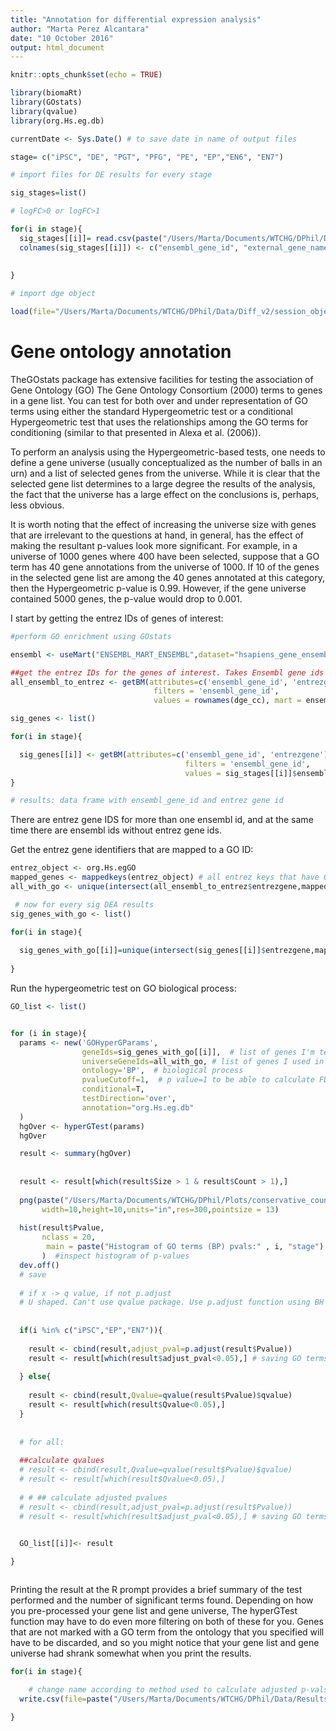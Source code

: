 ```yaml
---
title: "Annotation for differential expression analysis"
author: "Marta Perez Alcantara"
date: "10 October 2016"
output: html_document
---
```


```r
knitr::opts_chunk$set(echo = TRUE)
```


```r
library(biomaRt)
library(GOstats)
library(qvalue)
library(org.Hs.eg.db)

currentDate <- Sys.Date() # to save date in name of output files

```

```r
stage= c("iPSC", "DE", "PGT", "PFG", "PE", "EP","EN6", "EN7")

# import files for DE results for every stage

sig_stages=list()

# logFC>0 or logFC>1

for(i in stage){
  sig_stages[[i]]= read.csv(paste("/Users/Marta/Documents/WTCHG/DPhil/Data/Results/Diff_v2/Voom/conservative_counts/2016-10-17_sig_maxvals_",i,"_diff_expression_results_logFC1.csv",sep=""))
  colnames(sig_stages[[i]]) <- c("ensembl_gene_id", "external_gene_name","gene_biotype", "chromosome_name","logFC","adj.P.Val")
    

}
 
# import dge object

load(file="/Users/Marta/Documents/WTCHG/DPhil/Data/Diff_v2/session_objects/dge_cc.xz",verbose=TRUE)  #loading the dge object for conservative counts
```



# Gene ontology annotation

TheGOstats package has extensive facilities for testing the association of Gene Ontology (GO) The Gene Ontology Consortium (2000) terms to genes in a gene list. You can test for both over and under representation of GO terms using either the standard Hypergeometric test or a conditional Hypergeometric test that uses the relationships among the GO terms for conditioning (similar to that presented in Alexa et al. (2006)).

To perform an analysis using the Hypergeometric-based tests, one needs to define a gene universe (usually conceptualized as the number of balls in an urn) and a list of selected genes from the universe. While it is clear that the selected gene list determines to a large degree the results of the analysis, the fact that the universe has a large effect on the conclusions is,
perhaps, less obvious.

It is worth noting that the effect of increasing the universe size with genes that are irrelevant to the questions at hand, in general, has the effect of making the resultant p-values look more significant. For example, in a universe of 1000 genes where 400 have been selected, suppose that a GO term has 40 gene annotations from the universe of 1000. If 10 of the genes in the selected gene list are among the 40 genes annotated at this category, then the Hypergeometric p-value is 0.99. However, if the gene universe contained 5000 genes, the p-value would drop to 0.001.

I start by getting the entrez IDs of genes of interest:

```r


#perform GO enrichment using GOstats

ensembl <- useMart("ENSEMBL_MART_ENSEMBL",dataset="hsapiens_gene_ensembl",host="www.ensembl.org")

##get the entrez IDs for the genes of interest. Takes Ensembl gene ids from my data
all_ensembl_to_entrez <- getBM(attributes=c('ensembl_gene_id', 'entrezgene'), 
                                filters = 'ensembl_gene_id', 
                                values = rownames(dge_cc), mart = ensembl)  # all genes from dge object

sig_genes <- list()

for(i in stage){

  sig_genes[[i]] <- getBM(attributes=c('ensembl_gene_id', 'entrezgene'), 
                                       filters = 'ensembl_gene_id', 
                                       values = sig_stages[[i]]$ensembl_gene_id, mart = ensembl)
}

# results: data frame with ensembl_gene_id and entrez gene id

```

There are entrez gene IDS for more than one ensembl id, and at the same time there are ensembl ids without entrez gene ids.

Get the entrez gene identifiers that are mapped to a GO ID:


```r

entrez_object <- org.Hs.egGO
mapped_genes <- mappedkeys(entrez_object) # all entrez keys that have GO id
all_with_go <- unique(intersect(all_ensembl_to_entrez$entrezgene,mapped_genes)) # all entrez ids that have GO id from dge object

 # now for every sig DEA results
sig_genes_with_go <- list()

for(i in stage){
  
  sig_genes_with_go[[i]]=unique(intersect(sig_genes[[i]]$entrezgene,mapped_genes))
  
}

```

Run the hypergeometric test on GO biological process:

```r

GO_list <- list()


for (i in stage){
  params <- new('GOHyperGParams',
                geneIds=sig_genes_with_go[[i]],  # list of genes I'm testing
                universeGeneIds=all_with_go, # list of genes I used in my DE analysis (all my genes with RNA-seq data)
                ontology='BP',  # biological process
                pvalueCutoff=1,  # p value=1 to be able to calculate FDR adjusted p values later (q-values)
                conditional=T,
                testDirection='over',
                annotation="org.Hs.eg.db"
  )
  hgOver <- hyperGTest(params)
  hgOver  

  result <- summary(hgOver)
  
  
  result <- result[which(result$Size > 1 & result$Count > 1),] 
  
  png(paste("/Users/Marta/Documents/WTCHG/DPhil/Plots/conservative_counts/GO_histograms/logFC_above_1/",currentDate,"GO_histogram_",i,".png",sep=""), type="cairo",
       width=10,height=10,units="in",res=300,pointsize = 13)
  
  hist(result$Pvalue, 
       nclass = 20,
        main = paste("Histogram of GO terms (BP) pvals:" , i, "stage")
       )  #inspect histogram of p-values
  dev.off()
  # save
  
  # if x -> q value, if not p.adjust
  # U shaped. Can't use qvalue package. Use p.adjust function using BH method.
 
  
  if(i %in% c("iPSC","EP","EN7")){
   
    result <- cbind(result,adjust_pval=p.adjust(result$Pvalue))
    result <- result[which(result$adjust_pval<0.05),] # saving GO terms with significant adjusted p-values
    
  } else{
    
    result <- cbind(result,Qvalue=qvalue(result$Pvalue)$qvalue)
    result <- result[which(result$Qvalue<0.05),]
  }
  
  
  # for all:
  
  ##calculate qvalues
  # result <- cbind(result,Qvalue=qvalue(result$Pvalue)$qvalue)
  # result <- result[which(result$Qvalue<0.05),] 
  
  # # ## calculate adjusted pvalues
  # result <- cbind(result,adjust_pval=p.adjust(result$Pvalue))
  # result <- result[which(result$adjust_pval<0.05),] # saving GO terms with significant adjusted p-values

  
  GO_list[[i]]<- result

}



```

Printing the result at the R prompt provides a brief summary of the test performed and the number of significant terms found. Depending on how you pre-processed your gene list and gene universe, The hyperGTest function may have to do even more filtering on both of these for you. Genes that are not marked with a GO term from the ontology that you specified will have to be discarded, and so you might notice that your gene list and gene universe had shrank somewhat when you print the results.

```r

for(i in stage){

    # change name according to method used to calculate adjusted p-vals and logFC>1 or 0
  write.csv(file=paste("/Users/Marta/Documents/WTCHG/DPhil/Data/Results/Diff_v2/Voom/conservative_counts/",currentDate,"_GOstats_GO_BP_",i,"_sig_result_mixed_adjustments_logFC1.csv",sep=""),GO_list[[i]],row.names=F)

}

```

